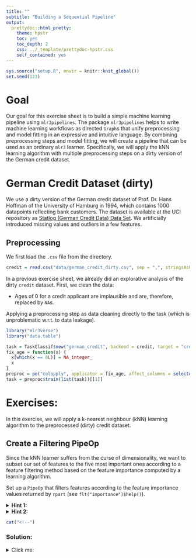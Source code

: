 ```yaml
---
title: ""
subtitle: "Building a Sequential Pipeline"
output:
  prettydoc::html_pretty:
    theme: hpstr
    toc: yes
    toc_depth: 2
    css: ../_template/prettydoc-hpstr.css
    self_contained: yes
---
```


```r
sys.source("setup.R", envir = knitr::knit_global())
set.seed(123)
```

# Goal
Our goal for this exercise sheet is to build a simple machine learning pipeline using `mlr3pipelines`.
The package `mlr3pipelines` helps to write machine learning workflows as directed `Graph`s that unify preprocessing and model fitting in an expressive and intuitive language.
By combining preprocessing steps and model fitting, we will create a pipeline that can be used as an ordinary `mlr3` learner.
Specifically, we will apply the kNN learning algorithm with multiple preprocessing steps on a dirty version of the German credit dataset.

# German Credit Dataset (dirty)
We use a dirty version of the German credit dataset of Prof. Dr. Hans Hoffman of the University of Hamburg in 1994, which contains 1000 datapoints reflecting bank customers.
The dataset is available at the UCI repository as [Statlog (German Credit Data) Data Set](https://archive.ics.uci.edu/ml/datasets/Statlog+%28German+Credit+Data%29).
We artificially introduced missing values and outliers in a few features.

## Preprocessing

We first load the `.csv` file from the directory.

```r
credit = read.csv("data/german_credit_dirty.csv", sep = ",", stringsAsFactors = TRUE)
```

In a previous exercise sheet, we already did an explorative analysis of the dirty `credit` dataset.
First, we clean the data:

- Ages of 0 for a credit applicant are implausible and are, therefore, replaced by `NA`s.
<!-- - We fix factor features to make sure that the factor levels during prediction -->
<!-- are the same as during training by removing empty training factor levels. -->

Applying a preprocessing step as data cleaning directly to the task (which is unproblematic w.r.t. to data leakage).

```r
library("mlr3verse")
library("data.table")

task = TaskClassif$new("german_credit", backend = credit, target = "credit_risk")
fix_age = function(x) {
  x[which(x == 0L)] = NA_integer_
  x
}
preproc = po("colapply", applicator = fix_age, affect_columns = selector_name("age"))
task = preproc$train(list(task))[[1]]
```

# Exercises:

In this exercise, we will apply a k-nearest neighbour (kNN) learning algorithm
to the preprocessed (dirty) credit dataset.

## Create a Filtering PipeOp

Since the kNN learner suffers from the curse of dimensionality, we want to
subset our set of features to the five most important ones according to  a feature filtering method based on the feature importance computed by a learning algorithm.

Set up a `PipeOp` that filters features according to the feature importance values returned by `rpart` (see `flt("importance")$help()`).

<!-- <details> -->
<!-- <summary>**Details on the ANOVA F-test filter:**</summary> -->

<!-- The filter conducts an analysis of variance for each feature, where the feature explains the target class variable. -->
<!-- The score is determined by the F statistic's value. -->
<!-- The more different the mean values of a feature between the target classes are, the higher is the F statistic. -->
<!-- </details> -->

<details>
<summary>**Hint 1:**</summary>

The filter can be created by `flt("importance")` (see also its help page `flt("importance")$help()`). 
Note that if you don't pass the `learner` argument in `flt`, by default the feature importance of a decision tree (`rpart`) is used.
You can set up a `PipeOp` with `po()`. 
This filter should be the input to the `filter` argument of `po()` (see also examples in the help page `?PipeOpFilter`).
To select the five most important features, you need to specify
`filter.nfeat` in the `param_vals` argument of `po()`.
You can see a list of other possible filters by looking at the dictinary `as.data.table(mlr_filters)`.
</details>

<details>
<summary>**Hint 2:**</summary>

```r
filter = po("...",
  filter = flt(...),
   ... = list(filter.nfeat = ...))
```

</details>

```r
cat("<!--")
```

### Solution:
<details>
<summary>Click me:</summary>

```r
filter = po("filter",
  filter = flt("importance"),
   param_vals = list(filter.nfeat = 5L))
```

```r
cat("-->")
```

## Create Imputation PipeOps

Our dataset has missing values that need to be imputed
before we can apply the kNN algorithm.
Create a `PipeOp` that imputes numerical features based on randomly sampling feature values from the non-missing values and
another `PipeOp` that imputes factor/categorical (including ordinal) features by out of range
imputation. The latter introduces a new level ".MISSING" for missings.

<details>
<summary>**Hint 1:**</summary>

You can set up a `PipeOp` with the `po()` function and use the `affect_columns` argument to address the columns to which the preprocessing should be applied (see also `?PipeOpImpute` for how to use the `affect_columns` argument).
There exists a shortcut for setting up the imputation based on randomly sampling feature values from the non-missing values which is `imputesample` (see also `?PipeOpImputeSample`) and for out of range imputation which is `imputeoor` (see also `?PipeOpImputeOOR`).

</details>

<details>
<summary>**Hint 2:**</summary>

```r
impute_integer = po("...", affect_columns = selector_type("..."))
impute_factor = po("...", affect_columns = ...(c("factor", "ordered")))
```

</details>

```r
cat("<!--")
```

### Solution:
<details>
<summary>Click me:</summary>

```r
impute_integer = po("imputesample", affect_columns = selector_type("integer"))
impute_factor = po("imputeoor", affect_columns = selector_type(c("factor", "ordered")))
```

```r
cat("-->")
```


## Create a Proper Graph

Combine both, the imputation and filtering `PipeOps` with a kNN learning algorithm into a `Graph`.

<details>
<summary>**Hint 1:**</summary>

Create a kNN learner using `lrn()`.
Remember that the shortcut for a kNN classifier ist `"classif.kknn"`.
You can concatenate different preprocessing steps and a learner using the `%>>%` operator.

</details>

<details>
<summary>**Hint 2:**</summary>

```r
graph = filter %>>%
  ... %>>%
  ... %>>%
  lrn("...")
```

</details>

```r
cat("<!--")
```

### Solution:
<details>
<summary>Click me:</summary>

```r
graph = filter %>>%
  impute_integer %>>%
  impute_factor %>>%
  lrn("classif.kknn")
```

```r
cat("-->")
```

## Plot the Graph

Put your created `Graph` to display by plotting it.

<details>
<summary>**Hint 1:**</summary>

Created `Graph`s could be put on display with `$plot()`.

</details>

<details>
<summary>**Hint 2:**</summary>

```r
graph$plot()
```

</details>

```r
cat("<!--")
```

### Solution:
<details>
<summary>Click me:</summary>

```r
graph = filter %>>%
  impute_integer %>>%
  impute_factor %>>%
  lrn("classif.kknn")

graph$plot()
```

```r
cat("-->")
```


## Performance Assessment

Use 10-fold cross-validation to estimate the classification error of the
pipeline stored in the `Graph` on the credit data.
Use a seed to make your results reproducible (e.g., `set.seed(7130L`).

<details>
<summary>**Hint 1:**</summary>

Specifically, you need to conduct three steps:

1. Specify a `Resampling` object using `rsmp()` and instantiate the train-test splits.
2. Use this object together with the task and learner specified above
as an input to the `resample()` method.
3. Measure the performance with `$aggregate()`.

</details>

<details>
<summary>**Hint 2:**</summary>

```r
set.seed(7130L)
resampling = rsmp("cv", ...)
resampling$instantiate(...)
rr = resample(task = ..., learner = ..., resampling = ...)
rr$...()
```

</details>

```r
cat("<!--")
```

### Solution:
<details>
<summary>Click me:</summary>

```r
set.seed(7130L)
resampling = rsmp("cv", folds = 10L)
resampling$instantiate(task)
rr = resample(task = task, learner = graph, resampling = resampling)
rr$aggregate()
```

```r
cat("-->")
```

## Extra: Different Imputation Technique

Try out a different imputation method for numeric and categorical features:
`"imputemode"` which imputes features by computing the mode using the non-missing training data (i.e., it uses the most frequent value for categorical features and the feature value where the distribution has its maximum for numeric features).
Does this approach change the overall performance of the previous kNN classifier?
Assess this by using the same folds as in the previous exercise.

<details>
<summary>**Hint 1:**</summary>

Specifically, you need to conduct the following steps:

1. Create a new `Graph` by replacing the two imputation processes for
numerical and factor features by a single imputation step based on sampling
(`id = "imputemode"`) .
2. Redo `resample()` with the new `Graph` as an input. Use the same train-test splits as before. You could also use the `benchmark` function to compare the result with the previous ML pipeline.
3. Call `$aggregate()` to see the performance


</details>

<details>
<summary>**Hint 2:**</summary>

```r
graph2 = filter %>>%
  po("...") %>>%
  lrn("classif.kknn")

rr2 = resample(task = ..., learner = graph2, resampling = ...)
rr2$aggregate(...)
```

</details>

```r
cat("<!--")
```

### Solution:
<details>
<summary>Click me:</summary>

```r
graph2 = filter %>>%
  po("imputemode") %>>%
  lrn("classif.kknn")

set.seed(7130L)
resampling$instantiate(task)
rr2 = resample(task = task, learner = graph2, resampling = resampling)
rr2$aggregate()

set.seed(7130L)
bench = benchmark(benchmark_grid(list(task), list(graph, graph2), list(resampling)))
bench$aggregate()
```

The classification error did not change. 
Most probably because we use a filter to select the top 5 features and among them there is no feature with missing values (as we only have 3 features with missing values).

```r
# top 5 features
filter$train(list(task))

# features with missing values
miss = sapply(task$data(), function(x) any(is.na(x)))
miss[miss]
```


```r
cat("-->")
```

<!-- The classification error slightly dropped by a factor of 0.02. -->

<!-- We can check if the folds are indeed the same if we use the same seed -->
<!-- for both performance estimations. -->
<!-- We, therefore, compare the test sets for each iteration by inspecting -->
<!-- `$resampling$test_set()` of the `ResampleResult` objects. -->

<!-- ```{r} -->
<!-- tests = sapply(1:10, FUN = function(i) { -->
<!--   oldids = rr$resampling$test_set(i = i) -->
<!--   newids = rr2$resampling$test_set(i = i) -->
<!--   all.equal(oldids, newids) -->
<!-- }) -->

<!-- all(tests) -->
<!-- ``` -->

<!-- Indeed, both resampling processes use the same folds. -->


# Summary
In this exercise sheet, we learned how to set up a `Graph` learner for combining
the preprocessing steps with model fitting.
We saw a basic pipeline that conducts feature filtering and imputation of
missing values before a kNN classifier is fit.

In the upcoming exercise sheet, we will learn how to tune different components of a pipeline
such that preprocessing as well as model fitting could be further optimized for the
task at hand.
